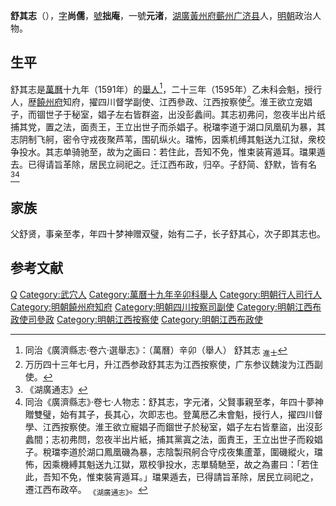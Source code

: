 '''舒其志'''（{{bd|16世紀||17世紀}}），[[表字|字]]'''尚儒'''，[[號|號]]'''拙庵'''，一號'''元渚'''，[[湖廣等處承宣布政使司|湖廣]][[黃州府|黃州府]][[蘄州|蘄州]][[广济县|广济县]]人，[[明朝|明朝]]政治人物。
 
== 生平 ==
舒其志是[[萬曆|萬曆]]十九年（1591年）的[[舉人|舉人]]<ref>同治《廣濟縣志·卷六·選舉志》：（萬曆）辛卯（舉人） 舒其志 <sub>進士</sub></ref>，二十三年（1595年）乙未科会魁，授行人，歴[[饒州府|饒州府]]知府，擢四川督学副使、江西參政、江西按察使<ref>万历四十三年七月，升江西参政舒其志为江西按察使，广东参议魏浚为江西副使。</ref>。淮王欲立宠娼子，而锢世子于秘室，娼子左右皆群盗，出没彭蠡间。其志初弗问，忽夜半出片纸捕其党，置之法，面责王，王立出世子而杀娼子。税璫李道于湖口凤凰矶为暴，其志阴制飞舸，密令守戎夜聚芦苇，围矶纵火。璫怖，因乘机缚其魁送九江狱，衆校争投水。其志单骑驰至，故为之画曰：若住此，吾知不免，惟束装宵遁耳。璫果遁去。已得请旨革除，居民立祠祀之。迁江西布政，归卒。子舒简、舒默，皆有名<ref>《湖廣通志》</ref><ref>同治《廣濟縣志》·卷七·人物志：舒其志，字元渚，父賢事親至孝，年四十夢神贈雙璧，始有其子，長其心，次即志也。登萬厯乙未會魁，授行人，擢四川督學、江西按察使。淮王欲立寵娼子而錮世子於秘室，娼子左右皆羣盜，出沒彭蠡間；志初弗問，忽夜半出片紙，捕其黨寘之法，面責王，王立出世子而殺娼子。稅璫李道於湖口鳳凰磯為暴，志陰製飛舸合守戍夜集蘆葦，圍磯縱火，璫怖，因乘機縛其魁送九江獄，眾校爭投水，志單騎馳至，故之為畫曰：「若住此，吾知不免，惟束裝宵遁耳。」璫果遁去，已得請旨革除，居民立祠祀之，遷江西布政卒。 <sub>《湖廣通志》</sub>。</ref>

== 家族 ==
父舒贤，事亲至孝，年四十梦神赠双璧，始有二子，长子舒其心，次子即其志也。

==参考文献==
{{reflist}}

{{萬曆二十三年乙未科殿試金榜}}

{{Authority control}}

{{DEFAULTSORT:Shu舒}}
[[Category:舒姓|Q]]
[[Category:武穴人|Category:武穴人]]
[[Category:萬曆十九年辛卯科舉人|Category:萬曆十九年辛卯科舉人]]
[[Category:明朝行人司行人|Category:明朝行人司行人]]
[[Category:明朝饒州府知府|Category:明朝饒州府知府]]
[[Category:明朝四川按察司副使|Category:明朝四川按察司副使]]
[[Category:明朝江西布政使司參政|Category:明朝江西布政使司參政]]
[[Category:明朝江西按察使|Category:明朝江西按察使]]
[[Category:明朝江西布政使|Category:明朝江西布政使]]

 
{{明朝人物小作品}}